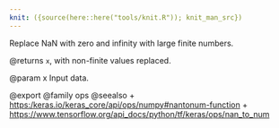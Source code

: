 ```yaml
---
knit: ({source(here::here("tools/knit.R")); knit_man_src})
---
```

Replace NaN with zero and infinity with large finite numbers.

@returns
    `x`, with non-finite values replaced.

@param x Input data.

@export
@family ops
@seealso
+ <https:/keras.io/keras_core/api/ops/numpy#nantonum-function>
+ <https://www.tensorflow.org/api_docs/python/tf/keras/ops/nan_to_num>
